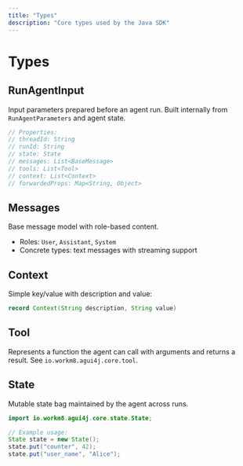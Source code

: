 ```yaml
---
title: "Types"
description: "Core types used by the Java SDK"
---
```


# Types

## RunAgentInput

Input parameters prepared before an agent run. Built internally from `RunAgentParameters` and agent state.

```java
// Properties:
// threadId: String
// runId: String  
// state: State
// messages: List<BaseMessage>
// tools: List<Tool>
// context: List<Context>
// forwardedProps: Map<String, Object>
```

## Messages

Base message model with role-based content.

- Roles: `User`, `Assistant`, `System`
- Concrete types: text messages with streaming support

## Context

Simple key/value with description and value:

```java
record Context(String description, String value)
```

## Tool

Represents a function the agent can call with arguments and returns a result. See `io.workm8.agui4j.core.tool`.

## State

Mutable state bag maintained by the agent across runs.

```java
import io.workm8.agui4j.core.state.State;

// Example usage:
State state = new State();
state.put("counter", 42);
state.put("user_name", "Alice");
```


